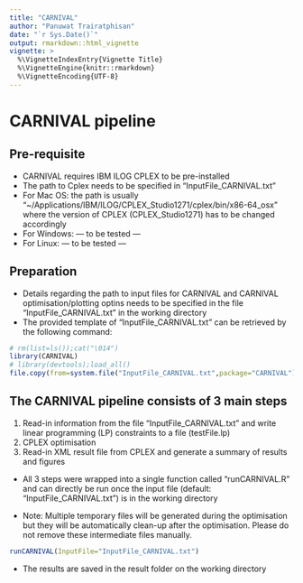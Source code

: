 ```yaml
---
title: "CARNIVAL"
author: "Panuwat Trairatphisan"
date: "`r Sys.Date()`"
output: rmarkdown::html_vignette
vignette: >
  %\VignetteIndexEntry{Vignette Title}
  %\VignetteEngine{knitr::rmarkdown}
  %\VignetteEncoding{UTF-8}
---
```


# CARNIVAL pipeline

## Pre-requisite
- CARNIVAL requires IBM ILOG CPLEX to be pre-installed
- The path to Cplex needs to be specified in "InputFile_CARNIVAL.txt"
- For Mac OS: the path is usually "~/Applications/IBM/ILOG/CPLEX_Studio1271/cplex/bin/x86-64_osx" where the version of CPLEX (CPLEX_Studio1271) has to be changed accordingly
- For Windows: --- to be tested ---
- For Linux: --- to be tested ---

## Preparation
- Details regarding the path to input files for CARNIVAL and CARNIVAL optimisation/plotting optins needs to be specified in the file "InputFile_CARNIVAL.txt" in the working directory
- The provided template of "InputFile_CARNIVAL.txt" can be retrieved by the following command:

```r
# rm(list=ls());cat("\014")
library(CARNIVAL)
# library(devtools);load_all()
file.copy(from=system.file("InputFile_CARNIVAL.txt",package="CARNIVAL"),to=getwd(),overwrite=TRUE)
```

## The CARNIVAL pipeline consists of 3 main steps
1. Read-in information from the file "InputFile_CARNIVAL.txt" and write linear programming (LP) constraints to a file (testFile.lp)
2. CPLEX optimisation
3. Read-in XML result file from CPLEX and generate a summary of results and figures

- All 3 steps were wrapped into a single function called "runCARNIVAL.R" and can directly be run once the input file (default: "InputFile_CARNIVAL.txt") is in the working directory

- Note: Multiple temporary files will be generated during the optimisation but they will be automatically clean-up after the optimisation. Please do not remove these intermediate files manually.

```r
runCARNIVAL(InputFile="InputFile_CARNIVAL.txt")
```

- The results are saved in the result folder on the working directory

